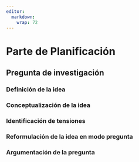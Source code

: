 ```yaml
---
editor: 
  markdown: 
    wrap: 72
---
```



# Parte de Planificación 
## Pregunta de investigación
### Definición de la idea
### Conceptualización de la idea 

### Identificación de tensiones
### Reformulación de la idea en modo pregunta
### Argumentación de la pregunta